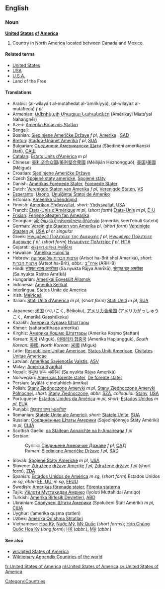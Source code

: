 ==English==
===Noun===
'''[[united|United]] [[states|States]] [[of]] [[America]]'''

#[[Category:Countries]] Country in [[North America]] located between [[Canada]] and [[Mexico]].

====Related terms====
*[[United States]]
*[[USA]]
*[[U.S.A.]]
*Land of the Free

====Translations====
{{top}}
*Arabic: {{ARchar|[[الولايات المتحدة الامريكية]]}} (al-wilayá:t al-mutáħedat al-’amrikíyya), {{ARchar|[[الولايات المتحدة]]}} (al-wilayá:t al-mutáħeda) ''f pl''
*Armenian: [[Ամէրիկայի Միացյալ Նահանգնէր]] (Amērikayi Miats‘yal Nahangnēr)
*Azeri: [[Amerika Birləşmiş Ştatları]]
*Bengali: {{BNchar|[[মার্কিন যুক্তরাষ্ট্র]]}}
*Bosnian: [[Sjedinjene Američke Države]] ''f pl'', [[Amerika]] {{f}}, [[SAD]]
*[[Breton]]: [[Stadoù-Unanet Amerika]] ''f pl'', [[SUA]]
*Bulgarian: [[Съединени Американски Щати]] (Sǎedineni amerikanski štati), [[САЩ]]
*[[Catalan]]: [[Estats Units d'Amèrica]] ''m pl''
*Chinese: [[美利坚合众国]]/[[美利堅合衆國]] (Měilìjiān Hézhòngguó); [[美国]]/[[美國]] (Měiguó)
*Croatian: [[Sjedinjene Američke Države]] {{f}} {{p}}
*Czech [[Spojené státy americké]], [[Spojené státy]]
*Danish: [[Amerikas Forenede Stater]], [[Forenede Stater]]
*Dutch: [[Verenigde Staten van Amerika]] ''f pl'', [[Verenigde Staten]], [[VS]]
*[[Esperanto]]: [[Usono]], [[Unuiĝintaj Ŝtatoj de Ameriko]]
*Estonian: [[Ameerika Ühendriigid]]
*Finnish: [[Amerikan Yhdysvallat]], ''short:'' [[Yhdysvallat]], [[USA]]
*French: [[États-Unis d'Amérique]] ''m pl'', (''short form'') [[États-Unis]] ''m pl'', [[É-U]]
*[[Frisian]]: [[Feriene Steaten fan Amearika]]
*Georgian: [[ამერიკის შეერთებული შტატები]] (amerikis šeert‘ebuli štatebi)
*German: [[Vereinigte Staaten von Amerika]] {{m}} ''pl'', (''short form'') [[Vereinigte Staaten]] {{m}} ''pl'', [[USA]] {{m}} ''pl'' or {{f}} ''singular''
*Greek: [[Ηνωμένες Πολιτείες της Αμερικής]] ''f pl'', [[Ηνωμένες Πολιτείες Αμερικής]] ''f pl'', (''short form'') [[Ηνωμένες Πολιτείες]] ''f pl'', [[ΗΠΑ]]
*Gujarati: [[સંયુકત રાજ્ય અમેરિકા]]
*Hawaiian: [['Amelika Huipū'ia]]
*Hebrew: [[ארצות הברית של אמריקה]] (Artsot ha-Brit shel Amerika), ''short:'' [[ארצות הברית]] (Artsot ha-Brit), ''abbr.:'' [[ארה״ב]] (ARH-B)
*Hindi: [[संयुक्त राज्य अमरीका]] (Sa.nyukta Rājya Amrīkā), [[संयुक्त राष्ट्र अमरीका]] (Sa.nyukta Raštra Amrīkā)
*Hungarian: [[Amerikai Egyesült Államok]]
*Indonesia: [[Amerika Serikat]]
*[[Interlingua]]: [[Statos Unite de America]]
*Irish: [[Meiriceá]]
*Italian: [[Stati Uniti d'America]] ''m pl'', (''short form'') [[Stati Uniti]] ''m pl'', [[SUA]]
{{mid}}
*Japanese: [[米国]] (べいこく, Béikoku), [[アメリカ合衆国]] (アメリカがっしゅうこく, Ameriká Gasshūkoku)
*Kazakh: [[Америка Құрама Штаттары]]
*Khmer: {{KMchar|[[សហរដ្ឋអាេមរិក]]}} (saharodtthaqa amerika)
*Kirghiz: [[Америка Кошмо Штаттары]] (Amerika Koşmo Ştattarı)
*Korean: [[미국]] (Miguk), [[아메리카 합중국]] (Amerika Hapjungguk), ''South Korean:'' [[美國]], ''North Korean:'' [[米國]] (Miguk)
*Latin: [[Respublicae Unitae Americae]], [[Status Uniti Americae]], [[Civitates Unitae Americae]]
*Latvian: [[Amerikas Savienotās Valstis]], [[ASV]]
*Malay: [[Amerika Syarikat]]
*Nepali: [[संयुक्त राज्य अमेरिका]] (Sa.nyukta Rājya Amerīkā)
*Norwegian: [[Amerikas forente stater]], [[De forente stater]]
*Persian: {{FAchar|[[ایالات متحده امریکا|ایالات متحده آمریکا]]}} (ayâlât-e motahideh âmrika)
*Polish: [[Stany Zjednoczone Ameryki]] ''m pl'', [[Stany Zjednoczone Ameryki Północnej]], ''short:'' [[Stany Zjednoczone]], ''abbr:'' [[SZA]], ''colloquial:'' [[Stany]], [[USA]]
*Portuguese: [[Estados Unidos da América]] ''m pl'', ''short:'' [[Estados Unidos]] ''m pl'', [[EUA]]
*Punjabi: [[ਸੰਯੁਕਤ ਰਾਜ ਅਮਰੀਕਾ]]
*Romanian: [[Statele Unite ale Americii]], ''short:'' [[Statele Unite]], [[SUA]]
*Russian: [[Соединённые Штаты Америки]] (Sojedinjónnyje Štáty Amériki) ''m pl'', [[США]]
*Scottish Gaelic: [[na Stàitean Aonaichte na h-Amaireaga]] ''f pl''
*Serbian:
*:Cyrillic: [[Сједињене Америчке Државе]] ''f pl'', [[САД]]
*:Roman: [[Sjedinjene Američke Države]] ''f pl'', [[SAD]]
*Slovak: [[Spojené Štáty Americké]] ''m pl'', [[USA]]
*Slovene: [[Združene države Amerike]] ''f pl'', [[Združene države]] ''f pl'' (short form), [[ZDA]]
*Spanish: [[Estados Unidos de América]] ''m sg'', (''short form'') Estados Unidos ''m sg'', ''abbr:'' [[EE. UU.]] ''m sg'', [[EEUU]]
*Swedish: [[Amerikas förenade stater]], [[Förenta staterna]]
*Tajik: [[Иёлоти Муттаҳидаи Амриқо]] (Iyoloti Muttaħidai Amriqo)
*Turkish: [[Amerika Birleşik Devletleri]], [[ABD]]
*Ukrainian: [[Сполучені Штати Америки]] (Spolučeni Štáti Amériki) ''m pl'', [[США#Ukrainian|США]]
*Uyghur: {{FAchar|[[ﺋﺎﻣﯧﺮﯨﻜﺎ ﻗﻮﺷﻤﺎ ﺷﺘﺎﺗﻠﯩﺮﻯ]]}} (’amerika quşma ştatleri)
*Uzbek: [[Amerika Qo'shma Shtatlari]]
*Vietnamese: [[Hoa Kỳ]], [[Nước Mỹ]], [[Mỹ Quốc]] (''short forms''); [[Hợp Chủng Quốc Hoa Kỳ]] (''long form''); [[HK#Vietnamese|HK]] (''abbr.''), [[Mỹ]] (''abbr.'')
{{bottom}}

====See also====
*[[w:United States of America]]
*[[Wiktionary Appendix:Countries of the world]]

[[fr:United States of America]]
[[nl:United States of America]]
[[sv:United States of America]]